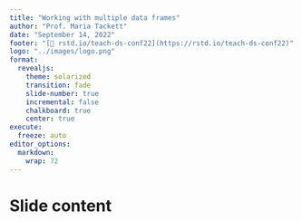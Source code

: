 ```yaml
---
title: "Working with multiple data frames"
author: "Prof. Maria Tackett"
date: "September 14, 2022"
footer: "[🔗 rstd.io/teach-ds-conf22](https://rstd.io/teach-ds-conf22)"
logo: "../images/logo.png"
format: 
  revealjs:
    theme: solarized
    transition: fade
    slide-number: true
    incremental: false 
    chalkboard: true
    center: true
execute:
  freeze: auto
editor_options: 
  markdown: 
    wrap: 72
---
```


# Slide content
